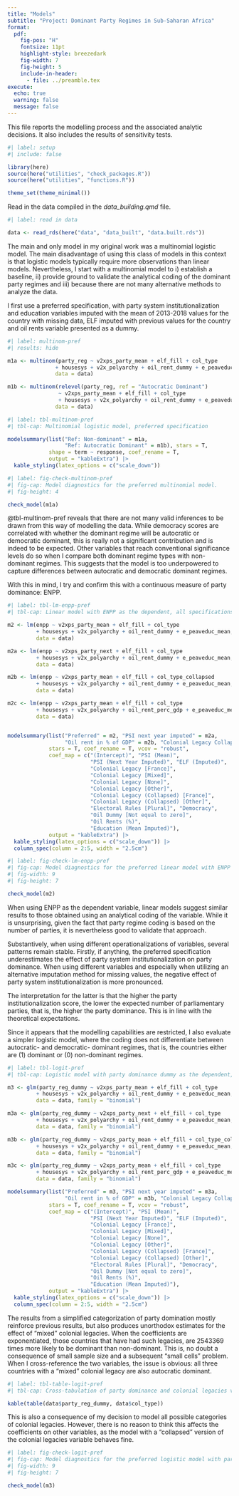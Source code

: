 ```yaml
---
title: "Models"
subtitle: "Project: Dominant Party Regimes in Sub-Saharan Africa"
format: 
  pdf:
    fig-pos: "H"
    fontsize: 11pt
    highlight-style: breezedark
    fig-width: 7
    fig-height: 5
    include-in-header: 
      - file: ../preamble.tex
execute: 
  echo: true
  warning: false
  message: false
---
```


This file reports the modelling process and the associated analytic decisions. It also includes the results of sensitivity tests.

```r
#| label: setup
#| include: false

library(here)
source(here("utilities", "check_packages.R"))
source(here("utilities", "functions.R"))

theme_set(theme_minimal())
```

Read in the data compiled in the *data_building.qmd* file.

```r
#| label: read in data

data <- read_rds(here("data", "data_built", "data.built.rds"))
```

The main and only model in my original work was a multinomial logistic model. The main disadvantage of using this class of models in this context is that logistic models typically require more observations than linear models. Nevertheless, I start with a multinomial model to i) establish a baseline, ii) provide ground to validate the analytical coding of the dominant party regimes and iii) because there are not many alternative methods to analyze the data.

I first use a preferred specification, with party system institutionalization and education variables imputed with the mean of 2013-2018 values for the country with missing data, ELF imputed with previous values for the country and oil rents variable presented as a dummy.

```r
#| label: multinom-pref
#| results: hide

m1a <- multinom(party_reg ~ v2xps_party_mean + elf_fill + col_type
               + housesys + v2x_polyarchy + oil_rent_dummy + e_peaveduc_mean,
               data = data)

m1b <- multinom(relevel(party_reg, ref = "Autocratic Dominant") 
                ~ v2xps_party_mean + elf_fill + col_type
                + housesys + v2x_polyarchy + oil_rent_dummy + e_peaveduc_mean,
               data = data)
```

```r
#| label: tbl-multinom-pref
#| tbl-cap: Multinomial logistic model, preferred specification

modelsummary(list("Ref: Non-dominant" = m1a, 
                  "Ref: Autocratic Dominant" = m1b), stars = T, 
             shape = term ~ response, coef_rename = T, 
             output = "kableExtra") |> 
  kable_styling(latex_options = c("scale_down"))
```

```r
#| label: fig-check-multinom-pref
#| fig-cap: Model diagnostics for the preferred multinomial model.
#| fig-height: 4

check_model(m1a)
```

@tbl-multinom-pref reveals that there are not many valid inferences to be drawn from this way of modelling the data. While democracy scores are correlated with whether the dominant regime will be autocratic or democratic dominant, this is really not a significant contribution and is indeed to be expected. Other variables that reach conventional significance levels do so when I compare both dominant regime types with non-dominant regimes. This suggests that the model is too underpowered to capture differences between autocratic and democratic dominant regimes. 

With this in mind, I try and confirm this with a continuous measure of party dominance: ENPP. 

```r
#| label: tbl-lm-enpp-pref
#| tbl-cap: Linear model with ENPP as the dependent, all specifications

m2 <- lm(enpp ~ v2xps_party_mean + elf_fill + col_type
         + housesys + v2x_polyarchy + oil_rent_dummy + e_peaveduc_mean,
         data = data)

m2a <- lm(enpp ~ v2xps_party_next + elf_fill + col_type
         + housesys + v2x_polyarchy + oil_rent_dummy + e_peaveduc_mean,
         data = data)

m2b <- lm(enpp ~ v2xps_party_mean + elf_fill + col_type_collapsed
         + housesys + v2x_polyarchy + oil_rent_dummy + e_peaveduc_mean,
         data = data)

m2c <- lm(enpp ~ v2xps_party_mean + elf_fill + col_type
         + housesys + v2x_polyarchy + oil_rent_perc_gdp + e_peaveduc_mean,
         data = data)


modelsummary(list("Preferred" = m2, "PSI next year imputed" = m2a, 
                  "Oil rent in % of GDP" = m2b, "Colonial Legacy Collapsed" = m2c), 
             stars = T, coef_rename = T, vcov = "robust", 
             coef_map = c("(Intercept)", "PSI (Mean)", 
                          "PSI (Next Year Imputed)", "ELF (Imputed)", 
                          "Colonial Legacy [France]", 
                          "Colonial Legacy [Mixed]", 
                          "Colonial Legacy [None]", 
                          "Colonial Legacy [Other]", 
                          "Colonial Legacy (Collapsed) [France]",
                          "Colonial Legacy (Collapsed) [Other]", 
                          "Electoral Rules [Plural]", "Democracy",
                          "Oil Dummy [Not equal to zero]",
                          "Oil Rents (%)",
                          "Education (Mean Imputed)"),
             output = "kableExtra") |> 
  kable_styling(latex_options = c("scale_down")) |> 
  column_spec(column = 2:5, width = "2.5cm") 
```

\newpage

```r
#| label: fig-check-lm-enpp-pref
#| fig-cap: Model diagnostics for the preferred linear model with ENPP as the dependent variable.
#| fig-width: 9
#| fig-height: 7

check_model(m2)
```

When using ENPP as the dependent variable, linear models suggest similar results to those obtained using an analytical coding of the variable. While it is unsurprising, given the fact that party regime coding is based on the number of parties, it is nevertheless good to validate that approach. 

Substantively, when using different operationalizations of variables, several patterns remain stable. Firstly, if anything, the preferred specification underestimates the effect of party system institutionalization on party dominance. When using different variables and especially when utilizing an alternative imputation method for missing values, the negative effect of party system institutionalization is more pronounced. 

The interpretation for the latter is that the higher the party institutionalization score, the lower the expected number of parliamentary parties, that is, the higher the party dominance. This is in line with the theoretical expectations.

Since it appears that the modelling capabilities are restricted, I also evaluate a simpler logistic model, where the coding does not differentiate between autocratic- and democratic- dominant regimes, that is, the countries either are (1) dominant or (0) non-dominant regimes.

```r
#| label: tbl-logit-pref
#| tbl-cap: Logistic model with party dominance dummy as the dependent, all specifications

m3 <- glm(party_reg_dummy ~ v2xps_party_mean + elf_fill + col_type
         + housesys + v2x_polyarchy + oil_rent_dummy + e_peaveduc_mean,
         data = data, family = "binomial")

m3a <- glm(party_reg_dummy ~ v2xps_party_next + elf_fill + col_type
         + housesys + v2x_polyarchy + oil_rent_dummy + e_peaveduc_mean,
         data = data, family = "binomial")

m3b <- glm(party_reg_dummy ~ v2xps_party_mean + elf_fill + col_type_collapsed
         + housesys + v2x_polyarchy + oil_rent_dummy + e_peaveduc_mean,
         data = data, family = "binomial")

m3c <- glm(party_reg_dummy ~ v2xps_party_mean + elf_fill + col_type
         + housesys + v2x_polyarchy + oil_rent_perc_gdp + e_peaveduc_mean,
         data = data, family = "binomial")

modelsummary(list("Preferred" = m3, "PSI next year imputed" = m3a, 
                  "Oil rent in % of GDP" = m3b, "Colonial Legacy Collapsed" = m3c), 
             stars = T, coef_rename = T, vcov = "robust", 
             coef_map = c("(Intercept)", "PSI (Mean)", 
                          "PSI (Next Year Imputed)", "ELF (Imputed)", 
                          "Colonial Legacy [France]", 
                          "Colonial Legacy [Mixed]", 
                          "Colonial Legacy [None]", 
                          "Colonial Legacy [Other]", 
                          "Colonial Legacy (Collapsed) [France]",
                          "Colonial Legacy (Collapsed) [Other]", 
                          "Electoral Rules [Plural]", "Democracy",
                          "Oil Dummy [Not equal to zero]",
                          "Oil Rents (%)",
                          "Education (Mean Imputed)"),
             output = "kableExtra") |> 
  kable_styling(latex_options = c("scale_down")) |> 
  column_spec(column = 2:5, width = "2.5cm") 

```

The results from a simplified categorization of party domination mostly reinforce previous results, but also produces unorthodox estimates for the effect of "mixed" colonial legacies. When the coefficients are exponentiated, those countries that have had such legacies, are 2543369 times more likely to be dominant than non-dominant. This is, no doubt a consequence of small sample size and a subsequent "small cells" problem. When I cross-reference the two variables, the issue is obvious: all three countries with a "mixed" colonial legacy are also autocratic dominant. 

```r
#| label: tbl-table-logit-pref
#| tbl-cap: Cross-tabulation of party dominance and colonial legacies variables

kable(table(data$party_reg_dummy, data$col_type))
```

This is also a consequence of my decision to model all possible categories of colonial legacies. However, there is no reason to think this affects the coefficients on other variables, as the model with a "collapsed" version of the colonial legacies variable behaves fine.

```r
#| label: fig-check-logit-pref
#| fig-cap: Model diagnostics for the preferred logistic model with party dominance dummy as the dependent variable.
#| fig-width: 9
#| fig-height: 7

check_model(m3)
```


